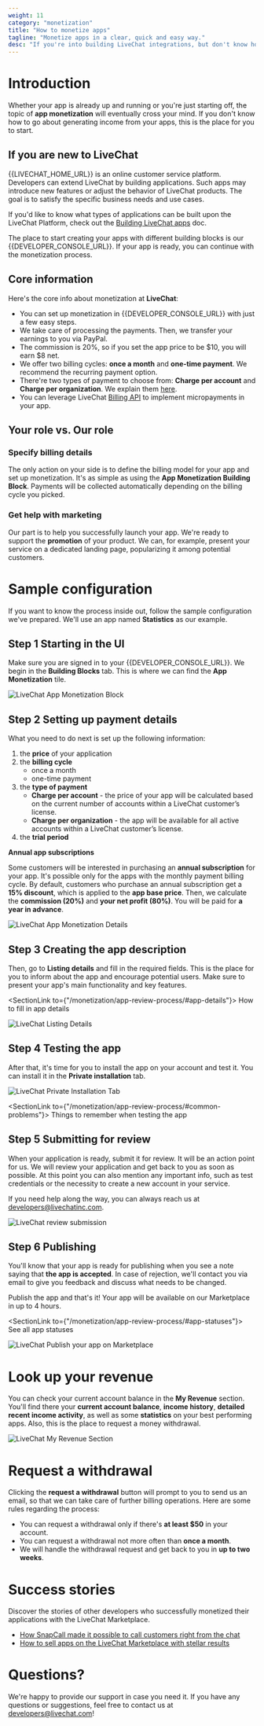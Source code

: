 ```yaml
---
weight: 11
category: "monetization"
title: "How to monetize apps"
tagline: "Monetize apps in a clear, quick and easy way."
desc: "If you're into building LiveChat integrations, but don't know how to go about monetization, this is the place for you to start. Use the guidelines to start generating income in a quick and easy way."
---
```


# Introduction

Whether your app is already up and running or you're just starting off, the topic of **app monetization** will eventually cross your mind. If you don't know how to go about generating income from your apps, this is the place for you to start.

## If you are new to LiveChat

{{LIVECHAT_HOME_URL}} is an online customer service platform. Developers can extend LiveChat by building applications. Such apps may introduce new features or adjust the behavior of LiveChat products. The goal is to satisfy the specific business needs and use cases.

If you'd like to know what types of applications can be built upon the LiveChat Platform, check out the [Building LiveChat apps](/getting-started/guides/) doc.

The place to start creating your apps with different building blocks is our {{DEVELOPER_CONSOLE_URL}}. If your app is ready, you can continue with the monetization process.

## Core information

Here's the core info about monetization at **LiveChat**:

- You can set up monetization in {{DEVELOPER_CONSOLE_URL}} with just a few easy steps.
- We take care of processing the payments. Then, we transfer your earnings to you via PayPal.
- The commission is 20%, so if you set the app price to be $10, you will earn $8 net.
- We offer two billing cycles: **once a month** and **one-time payment**. We recommend the recurring payment option.
- There're two types of payment to choose from: **Charge per account** and **Charge per organization**. We explain them [here](#step-2-setting-up-payment-details).
- You can leverage LiveChat [Billing API](/monetization/billing-api/) to implement micropayments in your app.

## Your role vs. Our role

### Specify billing details

The only action on your side is to define the billing model for your app and set up monetization. It's as simple as using the **App Monetization Building Block**. Payments will be collected automatically depending on the billing cycle you picked.

### Get help with marketing

Our part is to help you successfully launch your app. We're ready to support the **promotion** of your product. We can, for example, present your service on a dedicated landing page, popularizing it among potential customers.

# Sample configuration

If you want to know the process inside out, follow the sample configuration we've prepared. We'll use an app named **Statistics** as our example.

## **Step 1 Starting in the UI**

Make sure you are signed in to your {{DEVELOPER_CONSOLE_URL}}. We begin in the **Building Blocks** tab. This is where we can find the **App Monetization** tile.

![LiveChat App Monetization Block](images/monetization-block-livechat.png)

## **Step 2 Setting up payment details**

What you need to do next is set up the following information:

1. the **price** of your application
2. the **billing cycle**
   - once a month
   - one-time payment
3. the **type of payment**
   - **Charge per account** - the price of your app will be calculated based on the current number of accounts within a LiveChat customer’s license.
   - **Charge per organization**  - the app will be available for all active accounts within a LiveChat customer’s license.
4. the **trial period**

<Warning>

**Annual app subscriptions**

Some customers will be interested in purchasing an **annual subscription** for your app. It's possible only for the apps with the monthly payment billing cycle. By default, customers who purchase an annual subscription get a **15% discount**, which is applied to the **app base price**. Then, we calculate the **commission (20%)** and **your net profit (80%)**. You will be paid for **a year in advance**.

</Warning>

![LiveChat App Monetization Details](images/livechat-monetization-details.png)

## **Step 3 Creating the app description**

Then, go to **Listing details** and fill in the required fields. This is the place for you to inform about the app and encourage potential users. Make sure to present your app's main functionality and key features.

<SectionLink to={"/monetization/app-review-process/#app-details"}>
  How to fill in app details
</SectionLink>

![LiveChat Listing Details](images/livechat-listing-details-description.png)

## **Step 4 Testing the app**

After that, it's time for you to install the app on your account and test it. You can install it in the **Private installation** tab.

![LiveChat Private Installation Tab](images/livechat-private-installation.png)

<SectionLink to={"/monetization/app-review-process/#common-problems"}>
  Things to remember when testing the app
</SectionLink>

## **Step 5 Submitting for review**

When your application is ready, submit it for review. It will be an action point for us. We will review your application and get back to you as soon as possible. At this point you can also mention any important info, such as test credentials or the necessity to create a new account in your service.

If you need help along the way, you can always reach us at [developers@livechatinc.com](mailto:developers@livechatinc.com).

![LiveChat review submission](images/livechat-review-submission.png)

## **Step 6 Publishing**

You'll know that your app is ready for publishing when you see a note saying that **the app is accepted**. In case of rejection, we'll contact you via email to give you feedback and discuss what needs to be changed.

Publish the app and that's it! Your app will be available on our Marketplace in up to 4 hours.

<SectionLink to={"/monetization/app-review-process/#app-statuses"}>
  See all app statuses
</SectionLink>

![LiveChat Publish your app on Marketplace](images/livechat-publish-app.png)

# Look up your revenue

You can check your current account balance in the **My Revenue** section. You'll find there your **current account balance**, **income history**, **detailed recent income activity**, as well as some **statistics** on your best performing apps. Also, this is the place to request a money withdrawal.

![LiveChat My Revenue Section](images/livechat-my-revenue.png)

# Request a withdrawal

Clicking the **request a withdrawal** button will prompt to you to send us an email, so that we can take care of further billing operations. Here are some rules regarding the process:

- You can request a withdrawal only if there's **at least \$50** in your account.
- You can request a withdrawal not more often than **once a month**.
- We will handle the withdrawal request and get back to you in **up to two weeks**.

# Success stories

Discover the stories of other developers who successfully monetized their applications with the LiveChat Marketplace.

- <a href="https://developers.livechat.com/updates/livechat-snapcall-app-case-study/" target="_blank">How SnapCall made it possible to call customers right from the chat</a>
- <a href="https://developers.livechat.com/updates/monetizing-livechat-apps-case-study/" target="_blank">How to sell apps on the LiveChat Marketplace with stellar results</a>

# Questions?

We're happy to provide our support in case you need it. If you have any questions or suggestions, feel free to contact us at [developers@livechat.com](mailto:developers@livechat.com)!
